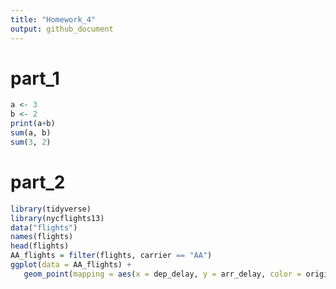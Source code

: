 ```yaml
---
title: "Homework_4"
output: github_document
---
```



# part_1

```r
a <- 3
b <- 2
print(a+b)
sum(a, b)
sum(3, 2)
```


# part_2

```r
library(tidyverse)
library(nycflights13)
data("flights")
names(flights)
head(flights)
AA_flights = filter(flights, carrier == "AA")
ggplot(data = AA_flights) +
   geom_point(mapping = aes(x = dep_delay, y = arr_delay, color = origin))
```

